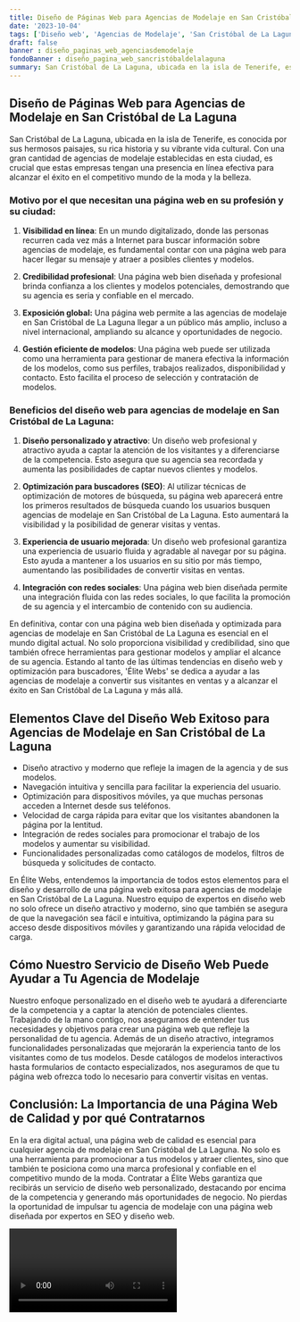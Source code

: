 ```yaml
---
title: Diseño de Páginas Web para Agencias de Modelaje en San Cristóbal de La Laguna
date: '2023-10-04'
tags: ['Diseño web', 'Agencias de Modelaje', 'San Cristóbal de La Laguna']
draft: false
banner : diseño_paginas_web_agenciasdemodelaje
fondoBanner : diseño_pagina_web_sancristóbaldelalaguna
summary: San Cristóbal de La Laguna, ubicada en la isla de Tenerife, es conocida por sus hermosos paisajes, su rica historia y su vibrante vida cultural. Con una gran cantidad de agencias de modelaje establecidas en esta ciudad, es crucial que estas empresas tengan una presencia en línea efectiva para alcanzar el éxito en el competitivo mundo de la moda y la belleza.
---
```


## Diseño de Páginas Web para Agencias de Modelaje en San Cristóbal de La Laguna

San Cristóbal de La Laguna, ubicada en la isla de Tenerife, es conocida por sus hermosos paisajes, su rica historia y su vibrante vida cultural. Con una gran cantidad de agencias de modelaje establecidas en esta ciudad, es crucial que estas empresas tengan una presencia en línea efectiva para alcanzar el éxito en el competitivo mundo de la moda y la belleza.

### Motivo por el que necesitan una página web en su profesión y su ciudad:

1. **Visibilidad en línea**: En un mundo digitalizado, donde las personas recurren cada vez más a Internet para buscar información sobre agencias de modelaje, es fundamental contar con una página web para hacer llegar su mensaje y atraer a posibles clientes y modelos.

2. **Credibilidad profesional**: Una página web bien diseñada y profesional brinda confianza a los clientes y modelos potenciales, demostrando que su agencia es seria y confiable en el mercado.

3. **Exposición global:** Una página web permite a las agencias de modelaje en San Cristóbal de La Laguna llegar a un público más amplio, incluso a nivel internacional, ampliando su alcance y oportunidades de negocio.

4. **Gestión eficiente de modelos**: Una página web puede ser utilizada como una herramienta para gestionar de manera efectiva la información de los modelos, como sus perfiles, trabajos realizados, disponibilidad y contacto. Esto facilita el proceso de selección y contratación de modelos.

### Beneficios del diseño web para agencias de modelaje en San Cristóbal de La Laguna:

1. **Diseño personalizado y atractivo**: Un diseño web profesional y atractivo ayuda a captar la atención de los visitantes y a diferenciarse de la competencia. Esto asegura que su agencia sea recordada y aumenta las posibilidades de captar nuevos clientes y modelos.

2. **Optimización para buscadores (SEO)**: Al utilizar técnicas de optimización de motores de búsqueda, su página web aparecerá entre los primeros resultados de búsqueda cuando los usuarios busquen agencias de modelaje en San Cristóbal de La Laguna. Esto aumentará la visibilidad y la posibilidad de generar visitas y ventas.

3. **Experiencia de usuario mejorada**: Un diseño web profesional garantiza una experiencia de usuario fluida y agradable al navegar por su página. Esto ayuda a mantener a los usuarios en su sitio por más tiempo, aumentando las posibilidades de convertir visitas en ventas.

4. **Integración con redes sociales**: Una página web bien diseñada permite una integración fluida con las redes sociales, lo que facilita la promoción de su agencia y el intercambio de contenido con su audiencia.

En definitiva, contar con una página web bien diseñada y optimizada para agencias de modelaje en San Cristóbal de La Laguna es esencial en el mundo digital actual. No solo proporciona visibilidad y credibilidad, sino que también ofrece herramientas para gestionar modelos y ampliar el alcance de su agencia. Estando al tanto de las últimas tendencias en diseño web y optimización para buscadores, 'Élite Webs' se dedica a ayudar a las agencias de modelaje a convertir sus visitantes en ventas y a alcanzar el éxito en San Cristóbal de La Laguna y más allá.

<GifSeo />

<Cta />

## Elementos Clave del Diseño Web Exitoso para Agencias de Modelaje en San Cristóbal de La Laguna

- Diseño atractivo y moderno que refleje la imagen de la agencia y de sus modelos.
- Navegación intuitiva y sencilla para facilitar la experiencia del usuario.
- Optimización para dispositivos móviles, ya que muchas personas acceden a Internet desde sus teléfonos.
- Velocidad de carga rápida para evitar que los visitantes abandonen la página por la lentitud.
- Integración de redes sociales para promocionar el trabajo de los modelos y aumentar su visibilidad.
- Funcionalidades personalizadas como catálogos de modelos, filtros de búsqueda y solicitudes de contacto.

En Élite Webs, entendemos la importancia de todos estos elementos para el diseño y desarrollo de una página web exitosa para agencias de modelaje en San Cristóbal de La Laguna. Nuestro equipo de expertos en diseño web no solo ofrece un diseño atractivo y moderno, sino que también se asegura de que la navegación sea fácil e intuitiva, optimizando la página para su acceso desde dispositivos móviles y garantizando una rápida velocidad de carga.

## Cómo Nuestro Servicio de Diseño Web Puede Ayudar a Tu Agencia de Modelaje

Nuestro enfoque personalizado en el diseño web te ayudará a diferenciarte de la competencia y a captar la atención de potenciales clientes. Trabajando de la mano contigo, nos aseguramos de entender tus necesidades y objetivos para crear una página web que refleje la personalidad de tu agencia. Además de un diseño atractivo, integramos funcionalidades personalizadas que mejorarán la experiencia tanto de los visitantes como de tus modelos. Desde catálogos de modelos interactivos hasta formularios de contacto especializados, nos aseguramos de que tu página web ofrezca todo lo necesario para convertir visitas en ventas.

## Conclusión: La Importancia de una Página Web de Calidad y por qué Contratarnos

En la era digital actual, una página web de calidad es esencial para cualquier agencia de modelaje en San Cristóbal de La Laguna. No solo es una herramienta para promocionar a tus modelos y atraer clientes, sino que también te posiciona como una marca profesional y confiable en el competitivo mundo de la moda. Contratar a Élite Webs garantiza que recibirás un servicio de diseño web personalizado, destacando por encima de la competencia y generando más oportunidades de negocio. No pierdas la oportunidad de impulsar tu agencia de modelaje con una página web diseñada por expertos en SEO y diseño web.

<Video />

<CtaBot job='Agencias de Modelaje' city='San Cristóbal de La Laguna'/>

<Gmaps query='San Cristóbal de La Laguna+españa+maps' />